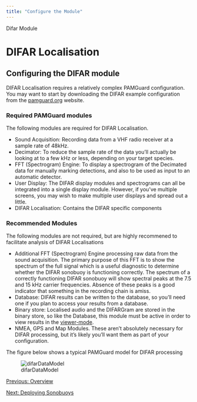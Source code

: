 ```yaml
---
title: "Configure the Module"
---
```

 Difar Module  

DIFAR Localisation
==================

Configuring the DIFAR module
----------------------------

DIFAR Localisation requires a relatively complex PAMGuard configuration. You may want to start by downloading the DIFAR example configuration from the [pamguard.org](http://www.pamguard.org) website.

### Required PAMGuard modules

The following modules are required for DIFAR Localisation.

*   Sound Acquisition: Recording data from a VHF radio receiver at a sample rate of 48kHz.
*   Decimator: To reduce the sample rate of the data you’ll actually be looking at to a few kHz or less, depending on your target species.
*   FFT (Spectrogram) Engine: To display a spectrogram of the Decimated data for manually marking detections, and also to be used as input to an automatic detector.
*   User Display: The DIFAR display modules and spectrograms can all be integrated into a single display module. However, if you’ve multiple screens, you may wish to make multiple user displays and spread out a little.
*   DIFAR Localisation: Contains the DIFAR specific components

### Recommended Modules

The following modules are not required, but are highly recommened to facilitate analysis of DIFAR Localisations

*   Additional FFT (Spectrogram) Engine processing raw data from the sound acquisition. The primary purpose of this FFT is to show the spectrum of the full signal which is a useful diagnostic to determine whether the DIFAR sonobuoy is functioning correctly. The spectrum of a correctly functioning DIFAR sonobuoy will show spectral peaks at the 7.5 and 15 kHz carrier frequencies. Absence of these peaks is a good indicator that something in the recording chain is amiss.
*   Database: DIFAR results can be written to the database, so you’ll need one if you plan to access your results from a database.
*   Binary store: Localised audio and the DIFARGram are stored in the binary store, so like the Database, this module must be active in order to view results in the [viewer-mode](../../../overview/PamMasterHelp/docs/viewerMode.html).
*   NMEA, GPS and Map Modules. These aren’t absolutely necessary for DIFAR processing, but it’s likely you’ll want them as part of your configuration.

The figure below shows a typical PAMGuard model for DIFAR processing

![difarDataModel](./images/DataModel.png)

[Previous: Overview](difar_Overview.html)

[Next: Deploying Sonobuoys](difar_HydrophoneArray.html)
